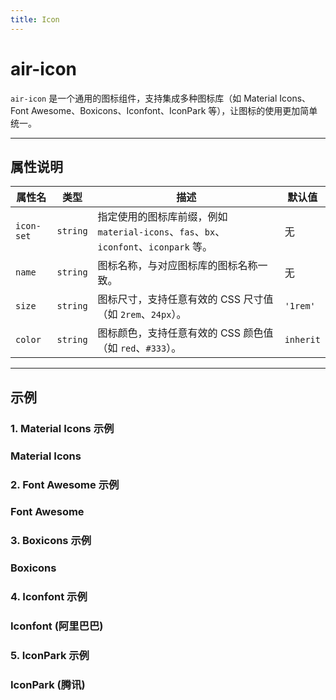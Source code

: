 ```yaml
---
title: Icon
---
```


# air-icon

`air-icon` 是一个通用的图标组件，支持集成多种图标库（如 Material Icons、Font Awesome、Boxicons、Iconfont、IconPark 等），让图标的使用更加简单统一。

---

## 属性说明

| 属性名     | 类型     | 描述                                                                                           | 默认值    |
| ---------- | -------- | ---------------------------------------------------------------------------------------------- | --------- |
| `icon-set` | `string` | 指定使用的图标库前缀，例如 `material-icons`、`fas`、`bx`、`iconfont`、`iconpark` 等。 | 无         |
| `name`     | `string` | 图标名称，与对应图标库的图标名称一致。                                                           | 无         |
| `size`     | `string` | 图标尺寸，支持任意有效的 CSS 尺寸值（如 `2rem`、`24px`）。                                       | `'1rem'`  |
| `color`    | `string` | 图标颜色，支持任意有效的 CSS 颜色值（如 `red`、`#333`）。                                        | `inherit` |

---

## 示例

### 1. Material Icons 示例

<air-previewer>
<div>
  <h3>Material Icons</h3>
  <air-icon icon-set="material-icons" name="favorite" size="3rem" color="red"></air-icon>
  <air-icon icon-set="material-icons" name="home" size="3rem" color="blue"></air-icon>
</div>
</air-previewer>

### 2. Font Awesome 示例

<air-previewer>
<div>
  <h3>Font Awesome</h3>
  <air-icon icon-set="fas" name="heart" size="3rem" color="green"></air-icon>
  <air-icon icon-set="fas" name="home" size="3rem" color="purple"></air-icon>
</div>

</air-previewer>

### 3. Boxicons 示例

<air-previewer>
<div>
  <h3>Boxicons</h3>
  <air-icon icon-set="bx" name="bell" size="3rem" color="orange"></air-icon>
  <air-icon icon-set="bxs" name="star" size="3rem" color="purple"></air-icon>
</div>

</air-previewer>

### 4. Iconfont 示例

<air-previewer>
<div>
  <h3>Iconfont (阿里巴巴)</h3>
  <air-icon icon-set="iconfont" name="home" size="3rem" color="pink"></air-icon>
  <air-icon icon-set="iconfont" name="bell" size="3rem" color="brown"></air-icon>
</div>

</air-previewer>

### 5. IconPark 示例

<air-previewer>
<div>
  <h3>IconPark (腾讯)</h3>
  <air-icon icon-set="iconpark" name="home" size="3rem" color="blue"></air-icon>
  <air-icon icon-set="iconpark" name="heart" size="3rem" color="orange"></air-icon>
</div>

</air-previewer>